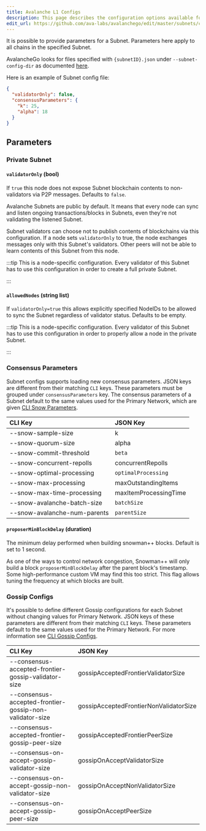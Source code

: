 ```yaml
---
title: Avalanche L1 Configs
description: This page describes the configuration options available for Avalanche L1s.
edit_url: https://github.com/ava-labs/avalanchego/edit/master/subnets/config.md
---
```



It is possible to provide parameters for a Subnet. Parameters here apply to all
chains in the specified Subnet.

AvalancheGo looks for files specified with `{subnetID}.json` under
`--subnet-config-dir` as documented
[here](https://build.avax.network/docs/nodes/configure/configs-flags#subnet-configs).

Here is an example of Subnet config file:

```json
{
  "validatorOnly": false,
  "consensusParameters": {
    "k": 25,
    "alpha": 18
  }
}
```

## Parameters

### Private Subnet

#### `validatorOnly` (bool)

If `true` this node does not expose Subnet blockchain contents to non-validators
via P2P messages. Defaults to `false`.

Avalanche Subnets are public by default. It means that every node can sync and
listen ongoing transactions/blocks in Subnets, even they're not validating the
listened Subnet.

Subnet validators can choose not to publish contents of blockchains via this
configuration. If a node sets `validatorOnly` to true, the node exchanges
messages only with this Subnet's validators. Other peers will not be able to
learn contents of this Subnet from this node.

:::tip
This is a node-specific configuration. Every validator of this Subnet has to use
this configuration in order to create a full private Subnet.

:::

#### `allowedNodes` (string list)

If `validatorOnly=true` this allows explicitly specified NodeIDs to be allowed
to sync the Subnet regardless of validator status. Defaults to be empty.

:::tip
This is a node-specific configuration. Every validator of this Subnet has to use
this configuration in order to properly allow a node in the private Subnet.

:::

### Consensus Parameters

Subnet configs supports loading new consensus parameters. JSON keys are
different from their matching `CLI` keys. These parameters must be grouped under
`consensusParameters` key. The consensus parameters of a Subnet default to the
same values used for the Primary Network, which are given [CLI Snow Parameters](https://build.avax.network/docs/nodes/configure/configs-flags#snow-parameters).

| CLI Key                          | JSON Key              |
| :------------------------------- | :-------------------- |
| --snow-sample-size               | k                     |
| --snow-quorum-size               | alpha                 |
| --snow-commit-threshold          | `beta`                |
| --snow-concurrent-repolls        | concurrentRepolls     |
| --snow-optimal-processing        | `optimalProcessing`   |
| --snow-max-processing            | maxOutstandingItems   |
| --snow-max-time-processing       | maxItemProcessingTime |
| --snow-avalanche-batch-size      | `batchSize`           |
| --snow-avalanche-num-parents     | `parentSize`          |

#### `proposerMinBlockDelay` (duration)

The minimum delay performed when building snowman++ blocks. Default is set to 1 second.

As one of the ways to control network congestion, Snowman++ will only build a
block `proposerMinBlockDelay` after the parent block's timestamp. Some
high-performance custom VM may find this too strict. This flag allows tuning the
frequency at which blocks are built.

### Gossip Configs

It's possible to define different Gossip configurations for each Subnet without
changing values for Primary Network. JSON keys of these
parameters are different from their matching `CLI` keys. These parameters
default to the same values used for the Primary Network. For more information
see [CLI Gossip Configs](https://build.avax.network/docs/nodes/configure/configs-flags#gossiping).

| CLI Key                                                 | JSON Key                               |
| :------------------------------------------------------ | :------------------------------------- |
| --consensus-accepted-frontier-gossip-validator-size     | gossipAcceptedFrontierValidatorSize    |
| --consensus-accepted-frontier-gossip-non-validator-size | gossipAcceptedFrontierNonValidatorSize |
| --consensus-accepted-frontier-gossip-peer-size          | gossipAcceptedFrontierPeerSize         |
| --consensus-on-accept-gossip-validator-size             | gossipOnAcceptValidatorSize            |
| --consensus-on-accept-gossip-non-validator-size         | gossipOnAcceptNonValidatorSize         |
| --consensus-on-accept-gossip-peer-size                  | gossipOnAcceptPeerSize                 |
